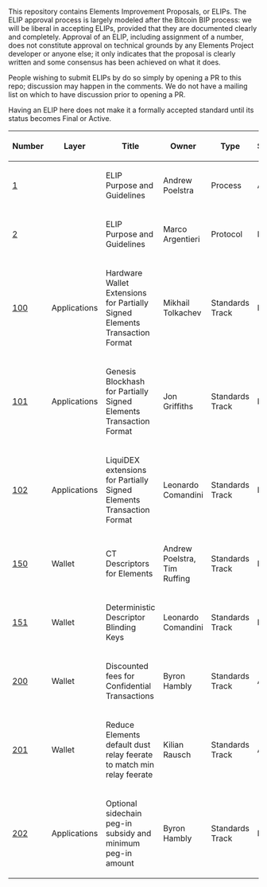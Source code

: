 This repository contains Elements Improvement Proposals, or ELIPs. The ELIP approval process is largely modeled after the Bitcoin BIP process: we will be liberal in accepting ELIPs, provided that they are documented clearly and completely. Approval of an ELIP, including assignment of a number, does not constitute approval on technical grounds by any Elements Project developer or anyone else; it only indicates that the proposal is clearly written and some consensus has been achieved on what it does.

People wishing to submit ELIPs by do so simply by opening a PR to this repo; discussion may happen in the comments. We do not have a mailing list on which to have discussion prior to opening a PR.

Having an ELIP here does not make it a formally accepted standard until its status becomes Final or Active.

{| class="wikitable sortable" style="width: auto; text-align: center; font-size: smaller; table-layout: fixed;"
!Number
!Layer
!Title
!Owner
!Type
!Status
|- style="background-color: #ffcfcf"
| [[elip-0001.mediawiki|1]]
|
| ELIP Purpose and Guidelines
| Andrew Poelstra
| Process
| Active
|- style="background-color: #ffcfcf"
| [[elip-0002.mediawiki|2]]
|
| ELIP Purpose and Guidelines
| Marco Argentieri
| Protocol
| Draft
|- style="background-color: #ffcfcf"
| [[elip-0100.mediawiki|100]]
| Applications
| Hardware Wallet Extensions for Partially Signed Elements Transaction Format
| Mikhail Tolkachev
| Standards Track
| Draft
|- style="background-color: #ffcfcf"
| [[elip-0101.mediawiki|101]]
| Applications
| Genesis Blockhash for Partially Signed Elements Transaction Format
| Jon Griffiths
| Standards Track
| Draft
|- style="background-color: #ffcfcf"
| [[elip-0102.mediawiki|102]]
| Applications
| LiquiDEX extensions for Partially Signed Elements Transaction Format
| Leonardo Comandini
| Standards Track
| Draft
|- style="background-color: #ffcfcf"
| [[elip-0150.mediawiki|150]]
| Wallet
| CT Descriptors for Elements
| Andrew Poelstra, Tim Ruffing
| Standards Track
| Draft
|- style="background-color: #ffcfcf"
| [[elip-0151.mediawiki|151]]
| Wallet
| Deterministic Descriptor Blinding Keys
| Leonardo Comandini
| Standards Track
| Draft
|- style="background-color: #ffcfcf"
| [[elip-0200.mediawiki|200]]
| Wallet
| Discounted fees for Confidential Transactions
| Byron Hambly
| Standards Track
| Active
|- style="background-color: #ffcfcf"
| [[elip-0201.mediawiki|201]]
| Wallet
| Reduce Elements default dust relay feerate to match min relay feerate
| Kilian Rausch
| Standards Track
| Active
|- style="background-color: #ffcfcf"
| [[elip-0202.mediawiki|202]]
| Applications
| Optional sidechain peg-in subsidy and minimum peg-in amount
| Byron Hambly
| Standards Track
| Draft
|}

<!-- IMPORTANT!  See the instructions at the top of this page, do NOT JUST add BIPs here! -->
